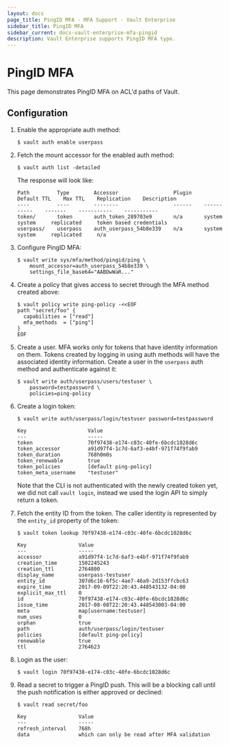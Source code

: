 ```yaml
---
layout: docs
page_title: PingID MFA - MFA Support - Vault Enterprise
sidebar_title: PingID MFA
sidebar_current: docs-vault-enterprise-mfa-pingid
description: Vault Enterprise supports PingID MFA type.
---
```


# PingID MFA

This page demonstrates PingID MFA on ACL'd paths of Vault.

## Configuration

1. Enable the appropriate auth method:

   ```text
   $ vault auth enable userpass
   ```

1. Fetch the mount accessor for the enabled auth method:

   ```text
   $ vault auth list -detailed
   ```

   The response will look like:

   ```text
   Path         Type        Accessor                  Plugin    Default TTL    Max TTL    Replication    Description
   ----         ----        --------                  ------    -----------    -------    -----------    -----------
   token/       token       auth_token_289703e9       n/a       system         system     replicated     token based credentials
   userpass/    userpass    auth_userpass_54b8e339    n/a       system         system     replicated     n/a
   ```

1. Configure PingID MFA:

   ```text
   $ vault write sys/mfa/method/pingid/ping \
       mount_accessor=auth_userpass_54b8e339 \
       settings_file_base64="AABDwWaR..."
   ```

1. Create a policy that gives access to secret through the MFA method created
   above:

   ```
   $ vault policy write ping-policy -<<EOF
   path "secret/foo" {
     capabilities = ["read"]
     mfa_methods  = ["ping"]
   }
   EOF
   ```

1. Create a user. MFA works only for tokens that have identity information on
   them. Tokens created by logging in using auth methods will have the associated
   identity information. Create a user in the `userpass` auth method and
   authenticate against it:

   ```text
   $ vault write auth/userpass/users/testuser \
       password=testpassword \
       policies=ping-policy
   ```

1. Create a login token:

   ```text
   $ vault write auth/userpass/login/testuser password=testpassword

   Key                    Value
   ---                    -----
   token                  70f97438-e174-c03c-40fe-6bcdc1028d6c
   token_accessor         a91d97f4-1c7d-6af3-e4bf-971f74f9fab9
   token_duration         768h0m0s
   token_renewable        true
   token_policies         [default ping-policy]
   token_meta_username    "testuser"
   ```

   Note that the CLI is not authenticated with the newly created token yet, we
   did not call `vault login`, instead we used the login API to simply return a
   token.

1. Fetch the entity ID from the token. The caller identity is represented by the
   `entity_id` property of the token:

   ```text
   $ vault token lookup 70f97438-e174-c03c-40fe-6bcdc1028d6c

   Key                 Value
   ---                 -----
   accessor            a91d97f4-1c7d-6af3-e4bf-971f74f9fab9
   creation_time       1502245243
   creation_ttl        2764800
   display_name        userpass-testuser
   entity_id           307d6c16-6f5c-4ae7-46a9-2d153ffcbc63
   expire_time         2017-09-09T22:20:43.448543132-04:00
   explicit_max_ttl    0
   id                  70f97438-e174-c03c-40fe-6bcdc1028d6c
   issue_time          2017-08-08T22:20:43.448543003-04:00
   meta                map[username:testuser]
   num_uses            0
   orphan              true
   path                auth/userpass/login/testuser
   policies            [default ping-policy]
   renewable           true
   ttl                 2764623
   ```

1. Login as the user:

   ```text
   $ vault login 70f97438-e174-c03c-40fe-6bcdc1028d6c
   ```

1. Read a secret to trigger a PingID push. This will be a blocking call until
   the push notification is either approved or declined:

   ```text
   $ vault read secret/foo

   Key                 Value
   ---                 -----
   refresh_interval    768h
   data                which can only be read after MFA validation
   ```
